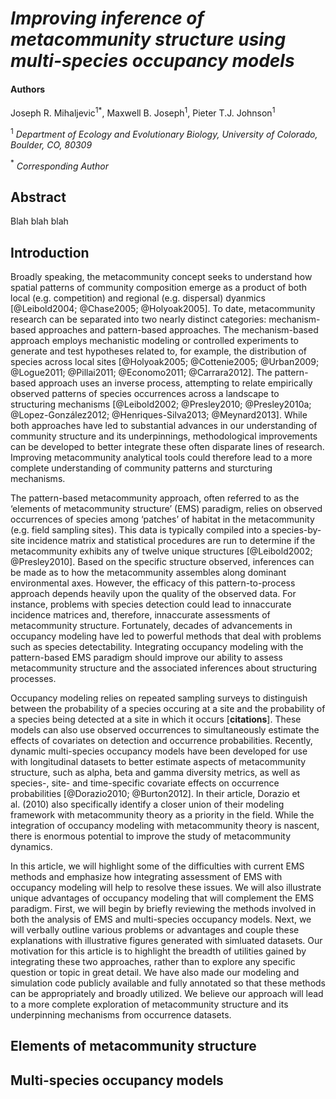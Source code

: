 *Improving inference of metacommunity structure using multi-species occupancy models*
========================================================

#### Authors
Joseph R. Mihaljevic$^1$$^*$, Maxwell B. Joseph$^1$, Pieter T.J. Johnson$^1$

$^1$ *Department of Ecology and Evolutionary Biology, University of Colorado, Boulder, CO, 80309*

$^*$ *Corresponding Author*

Abstract
------------------
Blah blah blah

Introduction
-------------------

Broadly speaking, the metacommunity concept seeks to understand how spatial patterns of community composition emerge as a product of both local (e.g. competition) and regional (e.g. dispersal) dyanmics [@Leibold2004; @Chase2005; @Holyoak2005]. To date, metacommunity research can be separated into two nearly distinct categories: mechanism-based approaches and pattern-based approaches. The mechanism-based approach employs mechanistic modeling or controlled experiments to generate and test hypotheses related to, for example, the distribution of species across local sites [@Holyoak2005; @Cottenie2005; @Urban2009; @Logue2011; @Pillai2011; @Economo2011; @Carrara2012]. The pattern-based approach uses an inverse process, attempting to relate empirically observed patterns of species occurrences across a landscape to structuring mechanisms [@Leibold2002; @Presley2010; @Presley2010a; @Lopez-González2012; @Henriques-Silva2013; @Meynard2013]. While both approaches have led to substantial advances in our understanding of community structure and its underpinnings, methodological improvements can be developed to better integrate these often disparate lines of research. Improving metacommunity analytical tools could therefore lead to a more complete understanding of community patterns and sturcturing mechanisms.  

The pattern-based metacommunity approach, often referred to as the 'elements of metacommunity structure' (EMS) paradigm, relies on observed occurrences of species among 'patches' of habitat in the metacommunity (e.g. field sampling sites). This data is typically compiled into a species-by-site incidence matrix and statistical procedures are run to determine if the metacommunity exhibits any of twelve unique structures [@Leibold2002; @Presley2010]. Based on the specific structure observed, inferences can be made as to how the metacommunity assembles along dominant environmental axes. However, the efficacy of this pattern-to-process approach depends heavily upon the quality of the observed data. For instance, problems with species detection could lead to innaccurate incidence matrices and, therefore, innaccurate assessments of metacommunity structure. Fortunately, decades of advancements in occupancy modeling have led to powerful methods that deal with problems such as species detectability. Integrating occupancy modeling with the pattern-based EMS paradigm should improve our ability to assess metacommunity structure and the associated inferences about structuring processes.

Occupancy modeling relies on repeated sampling surveys to distinguish between the probability of a species occuring at a site and the probability of a species being detected at a site in which it occurs [**citations**]. These models can also use observed occurrences to simultaneously estimate the effects of covariates on detection and occurrence probabilities. Recently, dynamic multi-species occupancy models have been developed for use with longitudinal datasets to better estimate aspects of metacommunity structure, such as alpha, beta and gamma diversity metrics, as well as species-, site- and time-specific covariate effects on occurrence probabilities [@Dorazio2010; @Burton2012]. In their article, Dorazio et al. (2010) also specifically identify a closer union of their modeling framework with metacommunity theory as a priority in the field. While the integration of occupancy modeling with metacommunity theory is nascent, there is enormous potential to improve the study of metacommunity dynamics.

In this article, we will highlight some of the difficulties with current EMS methods and emphasize how integrating assessment of EMS with occupancy modeling will help to resolve these issues. We will also illustrate unique advantages of occupancy modeling that will complement the EMS paradigm. First, we will begin by briefly reviewing the methods involved in both the analysis of EMS and multi-species occupancy models. Next, we will verbally outline various problems or advantages and couple these explanations with illustrative figures generated with simluated datasets. Our motivation for this article is to highlight the breadth of utilities gained by integrating these two approaches, rather than to explore any specific question or topic in great detail. We have also made our modeling and simulation code publicly available and fully annotated so that these methods can be appropriately and broadly utilized. We believe our approach will lead to a more complete exploration of metacommunity structure and its underpinning mechanisms from occurrence datasets.

Elements of metacommunity structure
-------------------------------------

Multi-species occupancy models
-------------------------------------



